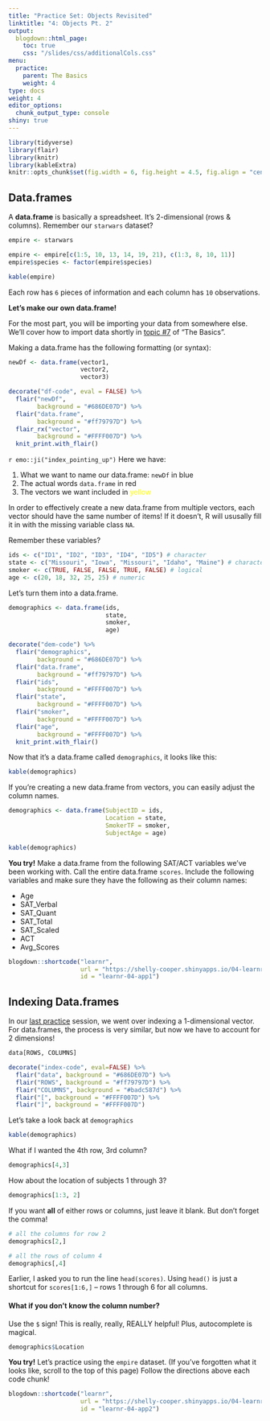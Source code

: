 ```yaml
---
title: "Practice Set: Objects Revisited"
linktitle: "4: Objects Pt. 2"
output:
  blogdown::html_page:
    toc: true
    css: "/slides/css/additionalCols.css"
menu:
  practice:
    parent: The Basics
    weight: 4
type: docs
weight: 4
editor_options: 
  chunk_output_type: console
shiny: true
---
```


```r
library(tidyverse)
library(flair)
library(knitr)
library(kableExtra)
knitr::opts_chunk$set(fig.width = 6, fig.height = 4.5, fig.align = "center")
```

## Data.frames
A **data.frame** is basically a spreadsheet. It's 2-dimensional (rows & columns). Remember our `starwars` dataset? 

```r
empire <- starwars

empire <- empire[c(1:5, 10, 13, 14, 19, 21), c(1:3, 8, 10, 11)]
empire$species <- factor(empire$species)

kable(empire)
```

Each row has `6` pieces of information and each column has `10` observations. 

<span class='medium'>**Let's make our own data.frame!**</span> 

:::note
For the most part, you will be importing your data from somewhere else. We'll cover how to import data shortly in [topic #7](/lectures/07-lecture) of "The Basics".
:::

Making a data.frame has the following formatting (or syntax):

```r
newDf <- data.frame(vector1,
                    vector2,
                    vector3)
```

```r
decorate("df-code", eval = FALSE) %>% 
  flair("newDf",
        background = "#686DE07D") %>% 
  flair("data.frame",
        background = "#ff79797D") %>%
  flair_rx("vector",
        background = "#FFFF007D") %>% 
  knit_print.with_flair()
```

`r emo::ji("index_pointing_up")` Here we have:

1. What we want to name our data.frame: `newDf` in <span class='color-light-6'>blue</span>
2. The actual words `data.frame` in <span class='color=light-1'>red</span>
3. The vectors we want included in <font style="color:#FFFF00">yellow</font>

In order to effectively create a new data.frame from multiple vectors, each vector should have the same number of items! If it doesn't, R will ususally fill it in with the missing variable class `NA`.

Remember these variables?

```r
ids <- c("ID1", "ID2", "ID3", "ID4", "ID5") # character
state <- c("Missouri", "Iowa", "Missouri", "Idaho", "Maine") # character/factor
smoker <- c(TRUE, FALSE, FALSE, TRUE, FALSE) # logical
age <- c(20, 18, 32, 25, 25) # numeric
```

Let's turn them into a data.frame. 

```r
demographics <- data.frame(ids,
                           state,
                           smoker,
                           age)
```

```r
decorate("dem-code") %>% 
  flair("demographics",
        background = "#686DE07D") %>% 
  flair("data.frame",
        background = "#ff79797D") %>%
  flair("ids",
        background = "#FFFF007D") %>% 
  flair("state",
        background = "#FFFF007D") %>%
  flair("smoker",
        background = "#FFFF007D") %>%
  flair("age",
        background = "#FFFF007D") %>%
  knit_print.with_flair()
```

Now that it's a data.frame called `demographics`, it looks like this:
```r
kable(demographics)
```

If you're creating a new data.frame from vectors, you can easily adjust the column names. 

```r
demographics <- data.frame(SubjectID = ids,
                           Location = state,
                           SmokerTF = smoker,
                           SubjectAge = age)
```

```r
kable(demographics)
```

:::puzzle
**You try!** Make a data.frame from the following SAT/ACT variables we've been working with. Call the entire data.frame `scores`. Include the following variables and make sure they have the following as their column names:

- Age
- SAT_Verbal
- SAT_Quant
- SAT_Total
- SAT_Scaled
- ACT
- Avg_Scores
:::

```r

blogdown::shortcode("learnr",
                    url = "https://shelly-cooper.shinyapps.io/04-learnr-app1/",
                    id = "learnr-04-app1")

```

## Indexing Data.frames
In our [last practice](/practice/03-practice) session, we went over indexing a 1-dimensional vector. For data.frames, the process is very similar, but now we have to account for 2 dimensions!

```r
data[ROWS, COLUMNS]
```

```r
decorate("index-code", eval=FALSE) %>% 
  flair("data", background = "#686DE07D") %>% 
  flair("ROWS", background = "#ff79797D") %>% 
  flair("COLUMNS", background = "#badc587d") %>% 
  flair("[", background = "#FFFF007D") %>% 
  flair("]", background = "#FFFF007D")
```

Let's take a look back at `demographics`
```r
kable(demographics)
```

What if I wanted the 4th row, 3rd column? 
```r
demographics[4,3]
```

How about the location of subjects 1 through 3?
```r
demographics[1:3, 2]
```

If you want **all** of either rows or columns, just leave it blank. But don't forget the comma!

```r
# all the columns for row 2
demographics[2,]

# all the rows of column 4
demographics[,4]
```

Earlier, I asked you to run the line `head(scores)`. Using `head()` is just a shortcut for `scores[1:6,]` -- rows 1 through 6 for all columns. 

#### What if you don't know the column number? 
Use the `$` sign! This is really, really, REALLY helpful! Plus, autocomplete is magical. 

```r
demographics$Location
```

:::puzzle
**You try!** Let's practice using the `empire` dataset. (If you've forgotten what it looks like, scroll to the top of this page) Follow the directions above each code chunk!
:::

```r

blogdown::shortcode("learnr",
                    url = "https://shelly-cooper.shinyapps.io/04-learnr-app2/",
                    id = "learnr-04-app2")

```
